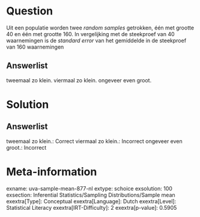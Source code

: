 Question
========

Uit een populatie worden twee *random samples* getrokken, één met
grootte 40 en één met grootte 160. In vergelijking met de steekproef van
40 waarnemingen is de *standard error* van het gemiddelde in de
steekproef van 160 waarnemingen

Answerlist
----------

tweemaal zo klein.
viermaal zo klein.
ongeveer even groot.

Solution
========

Answerlist
----------

tweemaal zo klein.: Correct
viermaal zo klein.: Incorrect
ongeveer even groot.: Incorrect

Meta-information
================
exname: uva-sample-mean-877-nl
extype: schoice
exsolution: 100
exsection: Inferential Statistics/Sampling Distributions/Sample mean
exextra[Type]: Conceptual
exextra[Language]: Dutch
exextra[Level]: Statistical Literacy
exextra[IRT-Difficulty]: 2
exextra[p-value]: 0.5905
